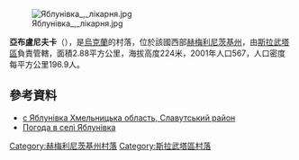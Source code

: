 [[Image:Яблунівка_,_лікарня.jpg|right]]

{{coord|50|23|23|N|27|13|25|E|scale:100000|display=title}}

'''亞布盧尼夫卡'''（{{lang-uk|Яблунівка}}），是[[烏克蘭|烏克蘭]]的村落，位於該國西部[[赫梅利尼茨基州|赫梅利尼茨基州]]，由[[斯拉武塔區|斯拉武塔區]]負責管轄，面積2.88平方公里，海拔高度224米，2001年人口567，人口密度每平方公里196.9人。

==參考資料==
*[http://w1.c1.rada.gov.ua/pls/z7503/A005?rdat1=23.08.2014&rf7571=36632 с Яблунівка Хмельницька область, Славутський район] {{Wayback|url=http://w1.c1.rada.gov.ua/pls/z7503/A005?rdat1=23.08.2014&rf7571=36632 |date=20190222041945 }}
* [http://weather.in.ua/ua/hmel'nickaja/29439 Погода в селі Яблунівка]{{Wayback|url=http://weather.in.ua/ua/hmel%27nickaja/29439 |date=20141210050314 }}

{{DEFAULTSORT:Яблунівка}}
[[Category:赫梅利尼茨基州村落|Category:赫梅利尼茨基州村落]]
[[Category:斯拉武塔區村落|Category:斯拉武塔區村落]]


{{Khmelnytskyi-geo-stub}}